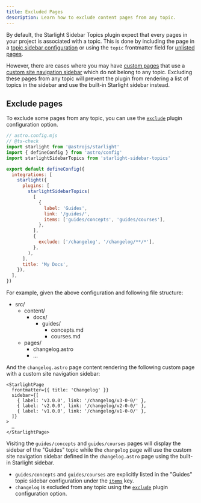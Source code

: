 ```yaml
---
title: Excluded Pages
description: Learn how to exclude content pages from any topic.
---
```


By default, the Starlight Sidebar Topics plugin expect that every pages in your project is associated with a topic.
This is done by including the page in a [topic sidebar configuration](/docs/configuration#items) or using the `topic` frontmatter field for [unlisted pages](/docs/guides/unlisted-pages/).

However, there are cases where you may have [custom pages](https://starlight.astro.build/guides/pages/#custom-pages) that use a [custom site navigation sidebar](https://starlight.astro.build/guides/pages/#sidebar) which do not belong to any topic.
Excluding these pages from any topic will prevent the plugin from rendering a list of topics in the sidebar and use the built-in Starlight sidebar instead.

## Exclude pages

To exclude some pages from any topic, you can use the [`exclude`](/docs/configuration#exclude) plugin configuration option.

```js {20}
// astro.config.mjs
// @ts-check
import starlight from '@astrojs/starlight'
import { defineConfig } from 'astro/config'
import starlightSidebarTopics from 'starlight-sidebar-topics'

export default defineConfig({
  integrations: [
    starlight({
      plugins: [
        starlightSidebarTopics(
          [
            {
              label: 'Guides',
              link: '/guides/',
              items: ['guides/concepts', 'guides/courses'],
            },
          ],
          {
            exclude: ['/changelog', '/changelog/**/*'],
          },
        ),
      ],
      title: 'My Docs',
    }),
  ],
})
```

For example, given the above configuration and following file structure:


<FileTree>

- src/
  - content/
    - docs/
      - guides/
        - concepts.md
        - courses.md
  - pages/
    - changelog.astro
    - …

</FileTree>

And the `changelog.astro` page content rendering the following custom page with a custom site navigation sidebar:

```astro title="src/pages/changelog.astro" {3-7}
<StarlightPage
  frontmatter={{ title: 'Changelog' }}
  sidebar={[
    { label: 'v3.0.0', link: '/changelog/v3-0-0/' },
    { label: 'v2.0.0', link: '/changelog/v2-0-0/' },
    { label: 'v1.0.0', link: '/changelog/v1-0-0/' },
  ]}
>
  …
</StarlightPage>
```

Visiting the `guides/concepts` and `guides/courses` pages will display the sidebar of the "Guides" topic while the `changelog` page will use the custom site navigation sidebar defined in the `changelog.astro` page using the built-in Starlight sidebar.

- `guides/concepts` and `guides/courses` are explicitly listed in the "Guides" topic sidebar configuration under the [`items`](/docs/configuration#items) key.
- `changelog` is excluded from any topic using the [`exclude`](/docs/configuration#exclude) plugin configuration option.
